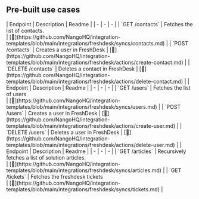 
## Pre-built use cases

<AccordionGroup>


<Accordion title="Contacts">
| Endpoint | Description | Readme |
| - | - | - |
| `GET /contacts` | Fetches the list of contacts.<br /> | [🔗](https://github.com/NangoHQ/integration-templates/blob/main/integrations/freshdesk/syncs/contacts.md) |
| `POST /contacts` | Creates a user in FreshDesk | [🔗](https://github.com/NangoHQ/integration-templates/blob/main/integrations/freshdesk/actions/create-contact.md) |
| `DELETE /contacts` | Deletes a contact in FreshDesk | [🔗](https://github.com/NangoHQ/integration-templates/blob/main/integrations/freshdesk/actions/delete-contact.md) |
</Accordion>


<Accordion title="Users">
| Endpoint | Description | Readme |
| - | - | - |
| `GET /users` | Fetches the list of users<br /> | [🔗](https://github.com/NangoHQ/integration-templates/blob/main/integrations/freshdesk/syncs/users.md) |
| `POST /users` | Creates a user in FreshDesk | [🔗](https://github.com/NangoHQ/integration-templates/blob/main/integrations/freshdesk/actions/create-user.md) |
| `DELETE /users` | Deletes a user in FreshDesk | [🔗](https://github.com/NangoHQ/integration-templates/blob/main/integrations/freshdesk/actions/delete-user.md) |
</Accordion>


<Accordion title="Others">
| Endpoint | Description | Readme |
| - | - | - |
| `GET /articles` | Recursively fetches a list of solution articles.<br /> | [🔗](https://github.com/NangoHQ/integration-templates/blob/main/integrations/freshdesk/syncs/articles.md) |
| `GET /tickets` | Fetches the freshdesk tickets<br /> | [🔗](https://github.com/NangoHQ/integration-templates/blob/main/integrations/freshdesk/syncs/tickets.md) |
</Accordion>

</AccordionGroup>
